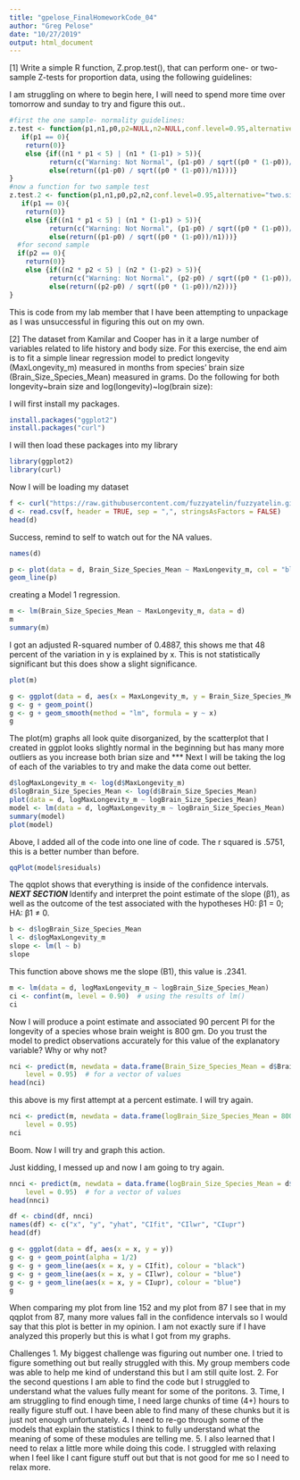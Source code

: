 ```yaml
---
title: "gpelose_FinalHomeworkCode_04"
author: "Greg Pelose"
date: "10/27/2019"
output: html_document
---
```


[1] Write a simple R function, Z.prop.test(), that can perform one- or two-sample Z-tests for proportion data, using the following guidelines:

I am struggling on where to begin here, I will need to spend more time over tomorrow and sunday to try and figure this out.. 

```r
#first the one sample- normality guidelines:
z.test <- function(p1,n1,p0,p2=NULL,n2=NULL,conf.level=0.95,alternative="two.sided") {
   if(p1 == 0){
    return(0)}
    else {if((n1 * p1 < 5) | (n1 * (1-p1) > 5)){
          return(c("Warning: Not Normal", (p1-p0) / sqrt((p0 * (1-p0))/n1)))}
          else(return((p1-p0) / sqrt((p0 * (1-p0))/n1)))}
}
#now a function for two sample test
z.test.2 <- function(p1,n1,p0,p2,n2,conf.level=0.95,alternative="two.sided") {
   if(p1 == 0){
    return(0)}
    else {if((n1 * p1 < 5) | (n1 * (1-p1) > 5)){
          return(c("Warning: Not Normal", (p1-p0) / sqrt((p0 * (1-p0))/n1)))}
          else(return((p1-p0) / sqrt((p0 * (1-p0))/n1)))}
  #for second sample
  if(p2 == 0){
    return(0)}
    else {if((n2 * p2 < 5) | (n2 * (1-p2) > 5)){
          return(c("Warning: Not Normal", (p2-p0) / sqrt((p0 * (1-p0))/n2)))}
          else(return((p2-p0) / sqrt((p0 * (1-p0))/n2)))}
}
```

This is code from my lab member that I have been attempting to unpackage as I was unsuccessful in figuring this out on my own.  

[2] The dataset from Kamilar and Cooper has in it a large number of variables related to life history and body size. For this exercise, the end aim is to fit a simple linear regression model to predict longevity (MaxLongevity_m) measured in months from species’ brain size (Brain_Size_Species_Mean) measured in grams. Do the following for both  longevity~brain size and log(longevity)~log(brain size):

I will first install my packages.

```r
install.packages("ggplot2")
install.packages("curl")
```

I will then load these packages into my library

```r
library(ggplot2)
library(curl)
```

Now I will be loading my dataset

```r
f <- curl("https://raw.githubusercontent.com/fuzzyatelin/fuzzyatelin.github.io/master/AN597_Fall19/KamilarAndCooperData.csv")
d <- read.csv(f, header = TRUE, sep = ",", stringsAsFactors = FALSE)
head(d)
```

Success, remind to self to watch out for the NA values. 

```r
names(d)
```

```r
p <- plot(data = d, Brain_Size_Species_Mean ~ MaxLongevity_m, col = "blue", main = "Brain Size against Longevity")
geom_line(p)
```

creating a Model 1 regression.

```r
m <- lm(Brain_Size_Species_Mean ~ MaxLongevity_m, data = d)
m
summary(m)
```

I got an adjusted R-squared number of 0.4887, this shows me that 48 percent of the variation in y is explained by x. This is not statistically significant but this does show a slight significance. 

```r
plot(m)
```

```r
g <- ggplot(data = d, aes(x = MaxLongevity_m, y = Brain_Size_Species_Mean, main = "Brain Size vs. Longevity"))
g <- g + geom_point()
g <- g + geom_smooth(method = "lm", formula = y ~ x)
g
```

The plot(m) graphs all look quite disorganized, by the scatterplot that I created in ggplot looks slightly normal in the beginning but has many more outliers as you increase both brian size and 
***
Next I will be taking the log of each of the variables to try and make the data come out better. 

```r
d$logMaxLongevity_m <- log(d$MaxLongevity_m)
d$logBrain_Size_Species_Mean <- log(d$Brain_Size_Species_Mean)
plot(data = d, logMaxLongevity_m ~ logBrain_Size_Species_Mean)
model <- lm(data = d, logMaxLongevity_m ~ logBrain_Size_Species_Mean)
summary(model)
plot(model)
```

Above, I added all of the code into one line of code. The r squared is .5751, this is a better number than before. 

```r
qqPlot(model$residuals)
```

The qqplot shows that everything is inside of the confidence intervals.
***
NEXT SECTION
***
Identify and interpret the point estimate of the slope (β1), as well as the outcome of the test associated with the hypotheses H0: β1 = 0; HA: β1 ≠ 0.

```r
b <- d$logBrain_Size_Species_Mean
l <- d$logMaxLongevity_m
slope <- lm(l ~ b)
slope
```

This function above shows me the slope (B1), this value is .2341.

```r
m <- lm(data = d, logMaxLongevity_m ~ logBrain_Size_Species_Mean)
ci <- confint(m, level = 0.90)  # using the results of lm()
ci

```

Now I will produce a point estimate and associated 90 percent PI for the longevity of a species whose brain weight is 800 gm. Do you trust the model to predict observations accurately for this value of the explanatory variable? Why or why not?

```r
nci <- predict(m, newdata = data.frame(Brain_Size_Species_Mean = d$Brain_Size_Species_Mean), interval = "confidence", 
    level = 0.95)  # for a vector of values
head(nci)
```

this above is my first attempt at a percent estimate.
I will try again.

```r
nci <- predict(m, newdata = data.frame(logBrain_Size_Species_Mean = 800), interval = "confidence", 
    level = 0.95)  
nci

```

Boom. Now I will try and graph this action.

Just kidding, I messed up and now I am going to try again. 

```r
nnci <- predict(m, newdata = data.frame(logBrain_Size_Species_Mean = d$logBrain_Size_Species_Mean), interval = "confidence", 
    level = 0.95)  # for a vector of values
head(nnci)
```

```r
df <- cbind(df, nnci)
names(df) <- c("x", "y", "yhat", "CIfit", "CIlwr", "CIupr")
head(df)
```

```r
g <- ggplot(data = df, aes(x = x, y = y))
g <- g + geom_point(alpha = 1/2)
g <- g + geom_line(aes(x = x, y = CIfit), colour = "black")
g <- g + geom_line(aes(x = x, y = CIlwr), colour = "blue")
g <- g + geom_line(aes(x = x, y = CIupr), colour = "blue")
g
```

When comparing my plot from line 152 and my plot from 87 I see that in my qqplot from 87, many more values fall in the confidence intervals so I would say that this plot is better in my opinion. I am not exactly sure if I have analyzed this properly but this is what I got from my graphs. 

Challenges
1. My biggest challenge was figuring out number one. I tried to figure something out but really struggled with this. My group members code was able to help me kind of understand this but I am still quite lost. 
2. For the second questions I am able to find the code but I struggled to understand what the values fully meant for some of the poritons.
3. Time, I am struggling to find enough time, I need large chunks of time (4+) hours to really figure stuff out. I have been able to find many of these chunks but it is just not enough unfortunately. 
4. I need to re-go through some of the models that explain the statistics I think to fully understand what the meaning of some of these modules are telling me. 
5. I also learned that I need to relax a little more while doing this code. I struggled with relaxing when I feel like I cant figure stuff out but that is not good for me so I need to relax more. 





